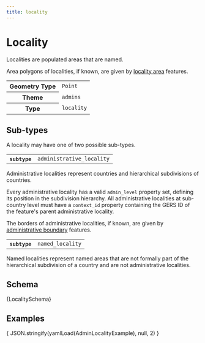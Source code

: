 ```yaml
---
title: locality
---
```



# Locality

Localities are populated areas that are named.

Area polygons of localities, if known, are given by [locality area](locality-area) features.

<table>
  <tbody>
  <tr>
    <th>Geometry Type</th>
    <td><code>Point</code></td>
  </tr>
  <tr>
    <th>Theme</th>
    <td><code>admins</code></td>
  </tr>
  <tr>
    <th>Type</th>
    <td><code>locality</code></td>
  </tr>
  </tbody>
</table>

## Sub-types

A locality may have one of two possible sub-types.

<Tabs>
  <TabItem value="administrative_locality" label="Administrative Locality" default>
    <table>
      <tbody>
        <tr>
          <th><code>subtype</code></th>
          <td><code>administrative_locality</code></td>
        </tr>
      </tbody>
    </table>

Administrative localities represent countries and hierarchical
subdivisions of countries.

Every administrative locality has a valid `admin_level` property set,
defining its position in the subdivision hierarchy. All administrative
localities at sub-country level must have a `context_id` property
containing the GERS ID of the feature's parent administrative locality.

The borders of administrative localities, if known, are given by
[administrative boundary](administrative-boundary) features.
  </TabItem>
  <TabItem value="named_locality" label="Named Locality">
    <table>
      <tbody>
        <tr>
          <th><code>subtype</code></th>
          <td><code>named_locality</code></td>
        </tr>
      </tbody>
    </table>

Named localities represent named areas that are not formally part of
the hierarchical subdivision of a country and are not administrative
localities.
  </TabItem>
</Tabs>

## Schema

<Tabs>
  <TabItem value="browsable" label="Browsable" default>
    <JSONSchemaViewer schema={ yamlLoad(LocalitySchema) } resolverOptions={ generateResolverOptions({remote: true, yamlBasePath: '/admins'})}/>
  </TabItem>
  <TabItem value="yaml" label="YAML" default>
    <CodeBlock language="jsx">{LocalitySchema}</CodeBlock>
  </TabItem>
</Tabs>

## Examples

<Tabs>
  <TabItem value="administrative_locality" label="Administrative Locality" default>
    <CodeBlock language="json">{ JSON.stringify(yamlLoad(AdminLocalityExample), null, 2) }</CodeBlock>
  </TabItem>
</Tabs>
